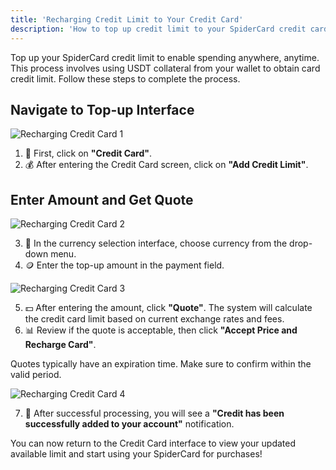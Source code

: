 ```yaml
---
title: 'Recharging Credit Limit to Your Credit Card'
description: 'How to top up credit limit to your SpiderCard credit card.'
---
```


<Info>
Top up your SpiderCard credit limit to enable spending anywhere, anytime. This process involves using USDT collateral from your wallet to obtain card credit limit. Follow these steps to complete the process.
</Info>

## Navigate to Top-up Interface

![Recharging Credit Card 1](https://milways.gitbook.io/~gitbook/image?url=https%3A%2F%2F905664024-files.gitbook.io%2F%7E%2Ffiles%2Fv0%2Fb%2Fgitbook-x-prod.appspot.com%2Fo%2Fspaces%252FBdfmzoYxBtV1Xo4FcaHt%252Fuploads%252F11RdVaAb7VE7E4E2fKOr%252F37.png%3Falt%3Dmedia%26token%3Dcb5e9f91-d3a2-4c3a-a671-3160e8ba5feb&width=768&dpr=4&quality=100&sign=38fb286&sv=2)

1. 💼 First, click on **"Credit Card"**.
2. 💰 After entering the Credit Card screen, click on **"Add Credit Limit"**.

## Enter Amount and Get Quote

![Recharging Credit Card 2](https://milways.gitbook.io/~gitbook/image?url=https%3A%2F%2F905664024-files.gitbook.io%2F%7E%2Ffiles%2Fv0%2Fb%2Fgitbook-x-prod.appspot.com%2Fo%2Fspaces%252FBdfmzoYxBtV1Xo4FcaHt%252Fuploads%252Fy6PiwmWFbDo3stKCjh4Y%252F38.png%3Falt%3Dmedia%26token%3D92f89c18-88a3-4ca2-9b36-d685156155e6&width=768&dpr=4&quality=100&sign=d158000e&sv=2)

3. 📲 In the currency selection interface, choose currency from the drop-down menu.
4. 🪙 Enter the top-up amount in the payment field.

![Recharging Credit Card 3](https://milways.gitbook.io/~gitbook/image?url=https%3A%2F%2F905664024-files.gitbook.io%2F%7E%2Ffiles%2Fv0%2Fb%2Fgitbook-x-prod.appspot.com%2Fo%2Fspaces%252FBdfmzoYxBtV1Xo4FcaHt%252Fuploads%252FAtxIAVweKBT0K63rj9V0%252F39.png%3Falt%3Dmedia%26token%3De7ced23b-5773-4d8b-a022-ce1807c97486&width=768&dpr=4&quality=100&sign=6089b8e3&sv=2)

5. 💵 After entering the amount, click **"Quote"**. The system will calculate the credit card limit based on current exchange rates and fees.
6. 📊 Review if the quote is acceptable, then click **"Accept Price and Recharge Card"**.

<Tip>Quotes typically have an expiration time. Make sure to confirm within the valid period.</Tip>

![Recharging Credit Card 4](https://milways.gitbook.io/~gitbook/image?url=https%3A%2F%2F905664024-files.gitbook.io%2F%7E%2Ffiles%2Fv0%2Fb%2Fgitbook-x-prod.appspot.com%2Fo%2Fspaces%252FBdfmzoYxBtV1Xo4FcaHt%252Fuploads%252Fs9AAirvatYKzGpbAQgHv%252F4%2520%284%29.png%3Falt%3Dmedia%26token%3D9f7b9676-5cc3-4ae5-a5cf-9a3db28ecfb4&width=768&dpr=4&quality=100&sign=afc3040c&sv=2)

7. 🎉 After successful processing, you will see a **"Credit has been successfully added to your account"** notification.

You can now return to the Credit Card interface to view your updated available limit and start using your SpiderCard for purchases!
